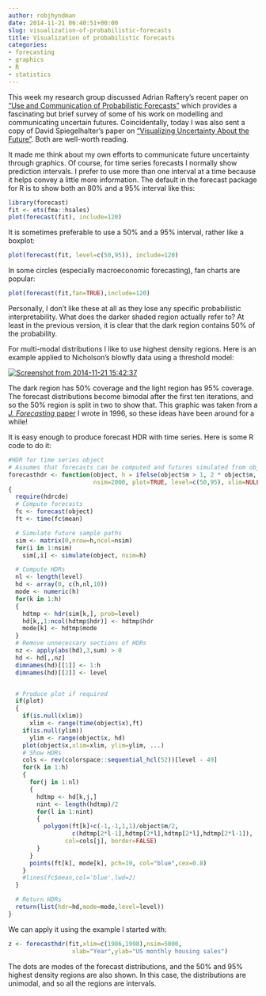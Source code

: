 ```yaml
---
author: robjhyndman
date: 2014-11-21 06:40:51+00:00
slug: visualization-of-probabilistic-forecasts
title: Visualization of probabilistic forecasts
categories:
- forecasting
- graphics
- R
- statistics
---
```


This week my research group discussed Adrian Raftery's recent paper on ["Use and Communication of Probabilistic Forecasts"](http://arxiv.org/abs/1408.4812) which provides a fascinating but brief survey of some of his work on modelling and communicating uncertain futures. Coincidentally, today I was also sent a copy of David Spiegelhalter's paper on ["Visualizing Uncertainty About the Future"](http://www.sciencemag.org/content/333/6048/1393.abstract). Both are well-worth reading.

It made me think about my own efforts to communicate future uncertainty through graphics. Of course, for time series forecasts I normally show prediction intervals. I prefer to use more than one interval at a time because it helps convey a little more information. The default in the forecast package for R is to show both an 80% and a 95% interval like this:<!-- more -->

```r
library(forecast)
fit <- ets(fma::hsales)
plot(forecast(fit), include=120)
```

It is sometimes preferable to use a 50% and a 95% interval, rather like a boxplot:

```r
plot(forecast(fit, level=c(50,95)), include=120)
```

In some circles (especially macroeconomic forecasting), fan charts are popular:

```r
plot(forecast(fit,fan=TRUE),include=120)
```

Personally, I don't like these at all as they lose any specific probabilistic interpretability. What does the darker shaded region actually refer to? At least in the previous version, it is clear that the dark region contains 50% of the probability.


For multi-modal distributions I like to use highest density regions. Here is an example applied to Nicholson's blowfly data using a threshold model:

[![Screenshot from 2014-11-21 15:42:37](/files/Screenshot-from-2014-11-21-154237.png)](/files/Screenshot-from-2014-11-21-154237.png)

The dark region has 50% coverage and the light region has 95% coverage. The forecast distributions become bimodal after the first ten iterations, and so the 50% region is split in two to show that. This graphic was taken from a [_J. Forecasting_ paper](/publications/highest-density-forecast-regions-for-non-linear-and-non-normal-time-series-models/) I wrote in 1996, so these ideas have been around for a while!

It is easy enough to produce forecast HDR with time series. Here is some R code to do it:

```r
#HDR for time series object
# Assumes that forecasts can be computed and futures simulated from object
forecasthdr <- function(object, h = ifelse(object$m > 1, 2 * object$m, 10),
                        nsim=2000, plot=TRUE, level=c(50,95), xlim=NULL, ylim=NULL, ...)
{
  require(hdrcde)
  # Compute forecasts
  fc <- forecast(object)
  ft <- time(fc$mean)

  # Simulate future sample paths
  sim <- matrix(0,nrow=h,ncol=nsim)
  for(i in 1:nsim)
    sim[,i] <- simulate(object, nsim=h)

  # Compute HDRs
  nl <- length(level)
  hd <- array(0, c(h,nl,10))
  mode <- numeric(h)
  for(k in 1:h)
  {
    hdtmp <- hdr(sim[k,], prob=level)
    hd[k,,1:ncol(hdtmp$hdr)] <- hdtmp$hdr
    mode[k] <- hdtmp$mode
  }
  # Remove unnecessary sections of HDRs
  nz <- apply(abs(hd),3,sum) > 0
  hd <- hd[,,nz]
  dimnames(hd)[[1]] <- 1:h
  dimnames(hd)[[2]] <- level


  # Produce plot if required
  if(plot)
  {
    if(is.null(xlim))
      xlim <- range(time(object$x),ft)
    if(is.null(ylim))
      ylim <- range(object$x, hd)
    plot(object$x,xlim=xlim, ylim=ylim, ...)
    # Show HDRs
    cols <- rev(colorspace::sequential_hcl(52))[level - 49]
    for(k in 1:h)
    {
      for(j in 1:nl)
      {
        hdtmp <- hd[k,j,]
        nint <- length(hdtmp)/2
        for(l in 1:nint)
        {
          polygon(ft[k]+c(-1,-1,1,1)/object$m/2,
                  c(hdtmp[2*l-1],hdtmp[2*l],hdtmp[2*l],hdtmp[2*l-1]),
                col=cols[j], border=FALSE)
        }
      }
      points(ft[k], mode[k], pch=19, col="blue",cex=0.8)
    }
    #lines(fc$mean,col='blue',lwd=2)
  }

  # Return HDRs
  return(list(hdr=hd,mode=mode,level=level))
}
```

We can apply it using the example I started with:

```r
z <- forecasthdr(fit,xlim=c(1986,1998),nsim=5000,
                  xlab="Year",ylab="US monthly housing sales")
```

The dots are modes of the forecast distributions, and the 50% and 95% highest density regions are also shown. In this case, the distributions are unimodal, and so all the regions are intervals.
